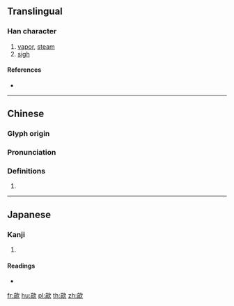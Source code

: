 ==Translingual==

===Han character===
{{Han char|rn=76|rad=欠|as=10|sn=14|four=07282|canj=YBNO|ids=⿰高欠}}

# [[vapor]], [[steam]]
# [[sigh]]

====References====
* {{Han ref|kx=0571.010|dkj=16161|dj=0958.320|hdz=32148.090|uh=6B4A|ud=27466|bh=E263|bd=57955}}

----

==Chinese==
{{zh-forms}}

===Glyph origin===
{{Han etym}}

===Pronunciation===
{{zh-pron
|m=xiāo
|c=hiu1
|mc=y
|oc=y
|ma=
|cat=n
}}

===Definitions===
{{zh-hanzi}}

# {{rfdef|lang=zh}}

----

==Japanese==

===Kanji===
{{ja-kanji|grade=|rs=欠10}}

# {{defn|lang=ja|sort=欠10}}

====Readings====
* {{ja-readings|on=[[きょう]] (kyō), [[こく]] (koku), [[かく]] (kaku)|kun=[[のぼる]] (noboru)}}

[[fr:歊]]
[[hu:歊]]
[[pl:歊]]
[[th:歊]]
[[zh:歊]]